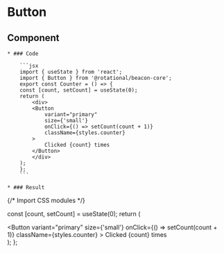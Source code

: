 # Button

## Component


    * ### Code

        ```jsx
        import { useState } from 'react';
        import { Button } from '@rotational/beacon-core';
        export const Counter = () => {
        const [count, setCount] = useState(0);
        return (
            <div>
            <Button
                variant="primary"
                size={'small'}
                onClick={() => setCount(count + 1)}
                className={styles.counter}
            >
                Clicked {count} times
            </Button>
            </div>
        );
        };
        ```

    * ### Result

{/* Import CSS modules */}

  const [count, setCount] = useState(0);
  return (
    <div>
      <Button
        variant="primary"
        size={'small'}
        onClick={() => setCount(count + 1)}
        className={styles.counter}
      >
        Clicked {count} times
      </Button>
    </div>
  );
};

<Counter />
